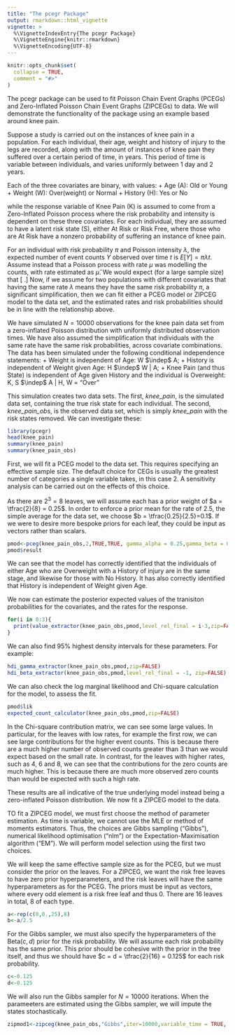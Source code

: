 ```yaml
---
title: "The pcegr Package"
output: rmarkdown::html_vignette
vignette: >
  %\VignetteIndexEntry{The pcegr Package}
  %\VignetteEngine{knitr::rmarkdown}
  %\VignetteEncoding{UTF-8}
---
```


```r
knitr::opts_chunk$set(
  collapse = TRUE,
  comment = "#>"
)
```

The pcegr package can be used to fit Poisson Chain Event Graphs (PCEGs) and Zero-Inflated Poisson Chain Event Graphs (ZIPCEGs) to data. We will demonstrate the functionality of the package using an example based around knee pain. 

Suppose a study is carried out on the instances of knee pain in a population. For each individual, their age, weight and history of injury to the legs are recorded, along with the amount of instances of knee pain they suffered over a certain period of time, in years. This period of time is variable between individuals, and varies uniformly between 1 day and 2 years.

Each of the three covariates are binary, with values:
+ Age (A): Old or Young
+ Weight (W): Over(weight) or Normal
+ History (H): Yes or No

while the response variable of Knee Pain (K) is assumed to come from a Zero-Inflated Poisson process where the risk probability and intensity is dependent on these three covariates. For each individual, they are assumed to have a latent risk state (S), either At Risk or Risk Free, where those who are At Risk have a nonzero probability of suffering an instance of knee pain. 

For an individual with risk probability $\pi$ and Poisson intensity $\lambda$, the expected number of event counts $Y$ observed over time $t$ is $E[Y] = \pi \lambda t$. Assume instead that a Poisson process with rate $\mu$ was modelling the counts, with rate estimated as $\hat{\mu}$. We would expect (for a large sample size) that \[\hat{\mu} \simeq \pi \lambda.\] Now, if we assume for two populations with different covariates that having the same rate $\lambda$ means they have the same risk probability $\pi$, a significant simplification, then we can fit either a PCEG model or ZIPCEG model to the data set, and the estimated rates and risk probabilities should be in line with the relationship above.

We have simulated $N=10000$ observations for the knee pain data set from a zero-inflated Poisson distribution with uniformly distributed observation times. We have also assumed the simplification that individuals with the same rate have the same risk probabilities, across covariate combinations. The data has been simulated under the following conditional independence statements:
+ Weight is independent of Age: W $\indep$ A;
+ History is independent of Weight given Age: H $\indep$ W $\vert$ A;
+ Knee Pain (and thus State) is independent of Age given History and the individual is Overweight: K, S $\indep$ A $\vert$ H, W = "Over"

This simulation creates two data sets. The first, *knee_pain*, is the simulated data set, containing the true risk state for each individual. The second, *knee_pain_obs*, is the observed data set, which is simply *knee_pain* with the risk states removed. We can investigate these:
```r
library(pcegr)
head(knee_pain)
summary(knee_pain)
summary(knee_pain_obs)
```

First, we will fit a PCEG model to the data set. This requires specifying an effective sample size. The default choice for CEGs is usually the greatest number of categories a single variable takes, in this case 2. A sensitivity analysis can be carried out on the effects of this choice. 

As there are $2^3 = 8$ leaves, we will assume each has a prior weight of $a = \tfrac{2}{8} = 0.25$. In order to enforce a prior mean for the rate of 2.5, the simple average for the data set, we choose $b = \tfrac{0.25}{2.5}=0.1$. If we were to desire more bespoke priors for each leaf, they could be input as vectors rather than scalars.
```r

pmod<-pceg(knee_pain_obs,2,TRUE,TRUE, gamma_alpha = 0.25,gamma_beta = 0.1)
pmod$result
```

We can see that the model has correctly identified that the individuals of either Age who are Overweight with a History of injury are in the same stage, and likewise for those with No History. It has also correctly identified that History is independent of Weight given Age. 

We now can estimate the posterior expected values of the tranisiton probabilities for the covariates, and the rates for the response. 
```r
for(i in 0:3){
  print(value_extractor(knee_pain_obs,pmod,level_rel_final = i-3,zip=FALSE))
}
```
We can also find 95% highest density intervals for these parameters. For example:
```r
hdi_gamma_extractor(knee_pain_obs,pmod,zip=FALSE)
hdi_beta_extractor(knee_pain_obs,pmod,level_rel_final = -1, zip=FALSE)
```

We can also check the log marginal likelihood and Chi-square calculation for the model, to assess the fit. 

```r
pmod$lik
expected_count_calculator(knee_pain_obs,pmod,zip=FALSE)
```
In the Chi-square contribution matrix, we can see some large values. In particular, for the leaves with low rates, for example the first row, we can see large contributions for the higher event counts. This is because there are a much higher number of observed counts greater than 3 than we would expect based on the small rate. In contrast, for the leaves with higher rates, such as 4, 6 and 8, we can see that the contributions for the zero counts are much higher. This is because there are much more observed zero counts than would be expected with such a high rate. 

These results are all indicative of the true underlying model instead being a zero-inflated Poisson distribution. We now fit a ZIPCEG model to the data. 

TO fit a ZIPCEG model, we must first choose the method of parameter estimation. As time is variable, we cannot use the MLE or method of moments estimators. Thus, the choices are Gibbs sampling ("Gibbs"), numerical likelihood optimisation ("nlm") or the Expectation-Maximisation algorithm ("EM"). We will perform model selection using the first two choices.

We will keep the same effective sample size as for the PCEG, but we must consider the prior on the leaves. For a ZIPCEG, we want the risk free leaves to have zero prior hyperparameters, and the risk leaves will have the same hyperparameters as for the PCEG. The priors must be input as vectors, where every odd element is a risk free leaf and thus 0. There are 16 leaves in total, 8 of each type.
```r
a<-rep(c(0,0.,25),8)
b<-a/2.5
```

For the Gibbs sampler, we must also specify the hyperparameters of the Beta($c,d$) prior for the risk probability. We will assume each risk probability has the same prior. This prior should be cohesive with the prior in the tree itself, and thus we should have $c = d = \tfrac{2}{16} = 0.125$ for each risk probability.
```r
c<-0.125
d<-0.125
```
We will also run the Gibbs sampler for $N=10000$ iterations. When the parameeters are estimated using the Gibbs sampler, we will impute the states stochastically.
```r
zipmod1<-zipceg(knee_pain_obs,"Gibbs",iter=10000,variable_time = TRUE, gamma_alpha = a, gamma_beta = b, beta_c = c, beta_d = d)
```


